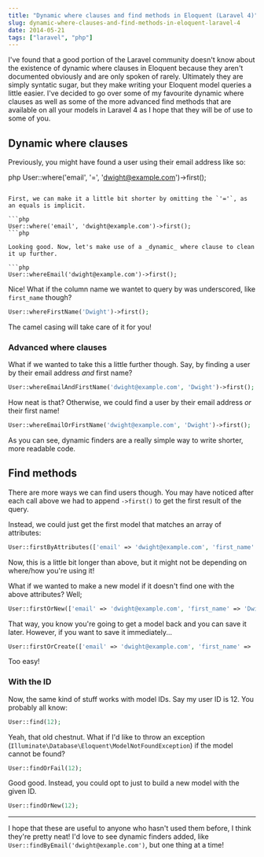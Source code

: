 ```yaml
---
title: "Dynamic where clauses and find methods in Eloquent (Laravel 4)"
slug: dynamic-where-clauses-and-find-methods-in-eloquent-laravel-4
date: 2014-05-21
tags: ["laravel", "php"]
---
```


I've found that a good portion of the Laravel community doesn't know about the existence of dynamic where clauses in Eloquent because they aren't documented obviously and are only spoken of rarely. Ultimately they are simply syntatic sugar, but they make writing your Eloquent model queries a little easier. I've decided to go over some of my favourite dynamic where clauses as well as some of the more advanced find methods that are available on all your models in Laravel 4 as I hope that they will be of use to some of you.

## Dynamic where clauses

Previously, you might have found a user using their email address like so:

php
User::where('email', '=', 'dwight@example.com')->first();

````

First, we can make it a little bit shorter by omitting the `'='`, as an equals is implicit.

```php
User::where('email', 'dwight@example.com')->first();
```php

Looking good. Now, let's make use of a _dynamic_ where clause to clean it up further.

```php
User::whereEmail('dwight@example.com')->first();
````

Nice! What if the column name we wantet to query by was underscored, like `first_name` though?

```php
User::whereFirstName('Dwight')->first();
```

The camel casing will take care of it for you!

### Advanced where clauses

What if we wanted to take this a little further though. Say, by finding a user by their email address _and_ first name?

```php
User::whereEmailAndFirstName('dwight@example.com', 'Dwight')->first();
```

How neat is that? Otherwise, we could find a user by their email address _or_ their first name!

```php
User::whereEmailOrFirstName('dwight@example.com', 'Dwight')->first();
```

As you can see, dynamic finders are a really simple way to write shorter, more readable code.

## Find methods

There are more ways we can find users though. You may have noticed after each call above we had to append `->first()` to get the first result of the query.

Instead, we could just get the first model that matches an array of attributes:

```php
User::firstByAttributes(['email' => 'dwight@example.com', 'first_name' => 'Dwight']);
```

Now, this is a little bit longer than above, but it might not be depending on where/how you're using it!

What if we wanted to make a new model if it doesn't find one with the above attributes? Well;

```php
User::firstOrNew(['email' => 'dwight@example.com', 'first_name' => 'Dwight']);
```

That way, you know you're going to get a model back and you can save it later. However, if you want to save it immediately...

```php
User::firstOrCreate(['email' => 'dwight@example.com', 'first_name' => 'Dwight']);
```

Too easy!

### With the ID

Now, the same kind of stuff works with model IDs. Say my user ID is 12. You probably all know:

```php
User::find(12);
```

Yeah, that old chestnut. What if I'd like to throw an exception (`Illuminate\Database\Eloquent\ModelNotFoundException`) if the model cannot be found?

```php
User::findOrFail(12);
```

Good good. Instead, you could opt to just to build a new model with the given ID.

```php
User::findOrNew(12);
```

---

I hope that these are useful to anyone who hasn't used them before, I think they're pretty neat! I'd love to see dynamic finders added, like `User::findByEmail('dwight@example.com')`, but one thing at a time!
